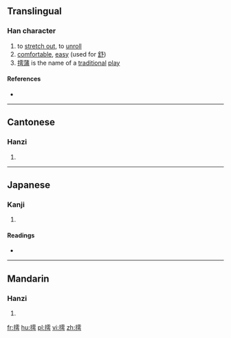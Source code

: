 ==Translingual==

===Han character===
{{Han char|rn=64|rad=手|as=11|sn=14|four=5102<sub>7</sub>|canj=手一月尸 (QMBS)|ids=⿰[[扌]][[雩]]}}

# to [[stretch out]], to [[unroll]]
# [[comfortable]], [[easy]] (used for [[舒]])
# [[摴蒲]] is the name of a [[traditional]] [[play]]

====References====
* {{Han ref|kx=0451.250|dkj=12639|dj=0802.040|hdz=31944.080|uh=6474|ud=25716|bh=E1DD|bd=57821}}

----

==Cantonese==

===Hanzi===
{{yue-hanzi|jyut=|y=syu1}}

# {{defn|lang=yue|sort=手11}}

----

==Japanese==

===Kanji===
{{ja-kanji|grade=|rs=手11}}

# {{defn|lang=ja|sort=手11}}

====Readings====
* {{ja-readings|on=[[ちょ]] (cho), [[ち]] (chi)|kun=[[のべる]] (noberu)}}

----

==Mandarin==

===Hanzi===
{{cmn-hanzi|pin=[[shū]] ([[shu1]])|wg=shu<sup>1</sup>}}

# {{defn|lang=cmn|sort=手11}}

[[fr:摴]]
[[hu:摴]]
[[pl:摴]]
[[vi:摴]]
[[zh:摴]]